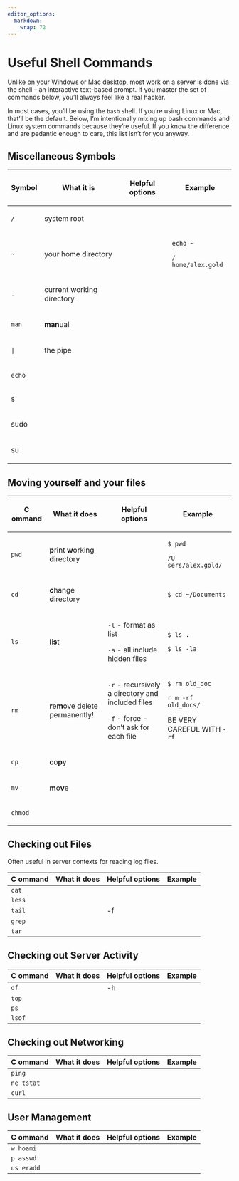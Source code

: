```yaml
---
editor_options: 
  markdown: 
    wrap: 72
---
```


# Useful Shell Commands

Unlike on your Windows or Mac desktop, most work on a server is done via
the shell -- an interactive text-based prompt. If you master the set of
commands below, you'll always feel like a real hacker.

In most cases, you'll be using the `bash` shell. If you're using Linux
or Mac, that'll be the default. Below, I'm intentionally mixing up bash
commands and Linux system commands because they're useful. If you know
the difference and are pedantic enough to care, this list isn't for you
anyway.

## Miscellaneous Symbols

<table>
<thead>
<tr class="header">
<th><p>Symbol</p></th>
<th><p>What it is</p></th>
<th><p>Helpful options</p></th>
<th><p>Example</p></th>
</tr>
</thead>
<tbody>
<tr class="odd">
<td><p><code>/</code></p></td>
<td><p>system root</p></td>
<td></td>
<td></td>
</tr>
<tr class="even">
<td><p><code>~</code></p></td>
<td><p>your home directory</p></td>
<td></td>
<td><p><code>echo ~</code></p>
<p><code>/ home/alex.gold</code></p></td>
</tr>
<tr class="odd">
<td><p><code>.</code></p></td>
<td><p>current working directory</p></td>
<td></td>
<td></td>
</tr>
<tr class="even">
<td><p><code>man</code></p></td>
<td><p><strong>man</strong>ual</p></td>
<td></td>
<td></td>
</tr>
<tr class="odd">
<td><p><code>|</code></p></td>
<td><p>the pipe</p></td>
<td></td>
<td></td>
</tr>
<tr class="even">
<td><p><code>echo</code></p></td>
<td></td>
<td></td>
<td></td>
</tr>
<tr class="odd">
<td><p><code>$</code></p></td>
<td></td>
<td></td>
<td></td>
</tr>
<tr class="even">
<td><p>sudo</p></td>
<td></td>
<td></td>
<td></td>
</tr>
<tr class="odd">
<td><p>su</p></td>
<td></td>
<td></td>
<td></td>
</tr>
</tbody>
</table>

## Moving yourself and your files

<table>
<thead>
<tr class="header">
<th><p>C ommand</p></th>
<th><p>What it does</p></th>
<th><p>Helpful options</p></th>
<th><p>Example</p></th>
</tr>
</thead>
<tbody>
<tr class="odd">
<td><p><code>pwd</code></p></td>
<td><p><strong>p</strong>rint <strong>w</strong>orking
<strong>d</strong>irectory</p></td>
<td></td>
<td><p><code>$ pwd</code></p>
<p><code>/U sers/alex.gold/</code></p></td>
</tr>
<tr class="even">
<td><p><code>cd</code></p></td>
<td><p><strong>c</strong>hange <strong>d</strong>irectory</p></td>
<td></td>
<td><p><code>$ cd ~/Documents</code></p></td>
</tr>
<tr class="odd">
<td><p><code>ls</code></p></td>
<td><p><strong>l</strong>i<strong>s</strong>t</p></td>
<td><p><code>-l</code> - format as list</p>
<p><code>-a</code> - all include hidden files</p></td>
<td><p><code>$ ls .</code></p>
<p><code>$ ls -la</code></p></td>
</tr>
<tr class="even">
<td><p><code>rm</code></p></td>
<td><p><strong>r</strong>e<strong>m</strong>ove delete
permanently!</p></td>
<td><p><code>-r</code> - recursively a directory and included files</p>
<p><code>-f</code> - force - don't ask for each file</p></td>
<td><p><code>$ rm old_doc</code></p>
<p><code>r m -rf old_docs/</code></p>
<p>BE VERY CAREFUL WITH <code>-rf</code></p></td>
</tr>
<tr class="odd">
<td><p><code>cp</code></p></td>
<td><p><strong>c</strong>o<strong>p</strong>y</p></td>
<td></td>
<td></td>
</tr>
<tr class="even">
<td><p><code>mv</code></p></td>
<td><p><strong>m</strong>o<strong>v</strong>e</p></td>
<td></td>
<td></td>
</tr>
<tr class="odd">
<td><p><code>chmod</code></p></td>
<td></td>
<td></td>
<td></td>
</tr>
</tbody>
</table>

## Checking out Files

Often useful in server contexts for reading log files.

| C ommand | What it does | Helpful options | Example |
|----------|--------------|-----------------|---------|
| `cat`    |              |                 |         |
| `less`   |              |                 |         |
| `tail`   |              | -f              |         |
| `grep`   |              |                 |         |
| `tar`    |              |                 |         |

## Checking out Server Activity

| C ommand | What it does | Helpful options | Example |
|----------|--------------|-----------------|---------|
| `df`     |              | -h              |         |
| `top`    |              |                 |         |
| `ps`     |              |                 |         |
| `lsof`   |              |                 |         |

## Checking out Networking

| C ommand   | What it does | Helpful options | Example |
|------------|--------------|-----------------|---------|
| `ping`     |              |                 |         |
| `ne tstat` |              |                 |         |
| `curl`     |              |                 |         |

## User Management

| C ommand   | What it does | Helpful options | Example |
|------------|--------------|-----------------|---------|
| `w hoami`  |              |                 |         |
| `p asswd`  |              |                 |         |
| `us eradd` |              |                 |         |
